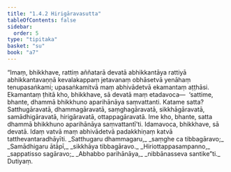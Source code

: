 ```yaml
---
title: "1.4.2 Hirigāravasutta"
tableOfContents: false
sidebar:
  order: 5
type: "tipitaka"
basket: "su"
book: "a7"
---
```



<DynamicBreadcrumb />

<Division number="33" book="a7">

<Paragraph number="180" book="a7">
“Imaṃ, bhikkhave, rattiṃ aññatarā devatā abhikkantāya rattiyā abhikkantavaṇṇā kevalakappaṃ jetavanaṃ obhāsetvā yenāhaṃ tenupasaṅkami; upasaṅkamitvā maṃ abhivādetvā ekamantaṃ aṭṭhāsi. Ekamantaṃ ṭhitā kho, bhikkhave, sā devatā maṃ etadavoca—  ‘sattime, bhante, dhammā bhikkhuno aparihānāya saṃvattanti. Katame satta? Satthugāravatā, dhammagāravatā, saṃghagāravatā, sikkhāgāravatā, samādhigāravatā, hirigāravatā, ottappagāravatā. Ime kho, bhante, satta dhammā bhikkhuno aparihānāya saṃvattantī’ti. Idamavoca, bhikkhave, sā devatā. Idaṃ vatvā maṃ abhivādetvā padakkhiṇaṃ katvā tatthevantaradhāyīti.
</Paragraph>

<Paragraph number="181" type="verses" book="a7">
_Satthugaru dhammagaru,_  
_saṃghe ca tibbagāravo;_  
_Samādhigaru ātāpī,_  
_sikkhāya tibbagāravo._  

</Paragraph>

<Paragraph number="182" type="verses" book="a7">
_Hiriottappasampanno,_  
_sappatisso sagāravo;_  
_Abhabbo parihānāya,_  
_nibbānasseva santike”ti._  


</Paragraph>
</Division>

<Paragraph number="183" type="center" book="a7">
Dutiyaṃ.
</Paragraph>